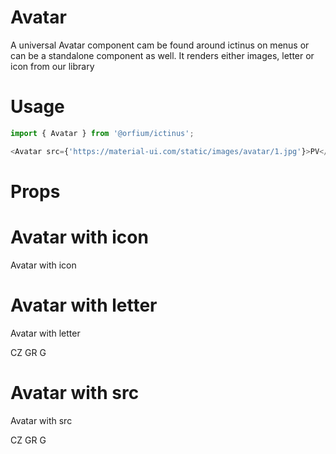 
<Meta title="Design System/Avatar" component={Avatar} />

# Avatar

A universal Avatar component cam be found around ictinus on menus or can be a standalone component as well. It renders either images, letter or icon from our library

# Usage

```js
import { Avatar } from '@orfium/ictinus';

<Avatar src={'https://material-ui.com/static/images/avatar/1.jpg'}>PV</Avatar>;
```

# Props

<Props of={Avatar} />

# Avatar with icon

Avatar with icon

<Preview>
  <Story name="Avatar with icon">
    <Stack>
      <Avatar size={'sm'} fill={'magenta'} iconName={'user'} />
      <Avatar size={'md'} fill={'lightBlue'} fillShade={100} iconName={'user'} />
      <Avatar size={'lg'} iconName={'user'} />
    </Stack>
  </Story>
</Preview>

# Avatar with letter

Avatar with letter

<Preview>
  <Story name="Avatar with letter">
    <Stack>
      <Avatar size={'sm'} fill={'magenta'}>CZ</Avatar>
      <Avatar size={'md'} fill={'lightBlue'} fillShade={100}>GR</Avatar>
      <Avatar size={'lg'}>G</Avatar>
    </Stack>
  </Story>
</Preview>

# Avatar with src

Avatar with src

<Preview>
  <Story name="Avatar with src">
    <Stack>
      <Avatar size={'sm'} src={'https://material-ui.com/static/images/avatar/1.jpg'}>CZ</Avatar>
      <Avatar size={'md'} src={'https://material-ui.com/static/images/avatar/1.jpg'}>GR</Avatar>
      <Avatar size={'lg'} src={'https://material-ui.com/static/images/avatar/1.jpg'}>G</Avatar>
    </Stack>
  </Story>
</Preview>
